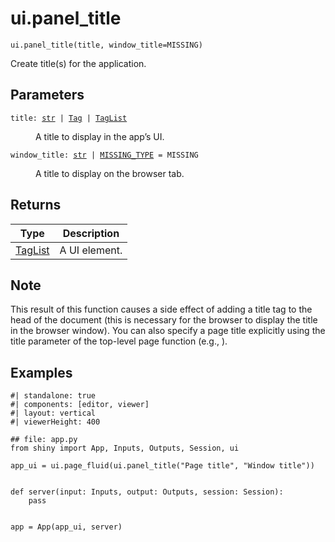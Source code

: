 # ui.panel_title { #shiny.ui.panel_title }

`ui.panel_title(title, window_title=MISSING)`

Create title(s) for the application.

## Parameters

<code><span class="parameter-name">title</span><span class="parameter-annotation-sep">:</span> <span class="parameter-annotation">[str](`str`) \| [Tag](`htmltools.Tag`) \| [TagList](`htmltools.TagList`)</span></code>

:   A title to display in the app's UI.

<code><span class="parameter-name">window_title</span><span class="parameter-annotation-sep">:</span> <span class="parameter-annotation">[str](`str`) \| [MISSING_TYPE](`shiny.types.MISSING_TYPE`)</span> <span class="parameter-default-sep">=</span> <span class="parameter-default">MISSING</span></code>

:   A title to display on the browser tab.

## Returns

| Type                           | Description   |
|--------------------------------|---------------|
| [TagList](`htmltools.TagList`) | A UI element. |

## Note

This result of this function causes a side effect of adding a title tag to the head
of the document (this is necessary for the browser to display the title in the
browser window). You can also specify a page title explicitly using the title
parameter of the top-level page function (e.g., [](:func:`~shiny.ui.page_fluid`)).

## Examples

```shinylive-python
#| standalone: true
#| components: [editor, viewer]
#| layout: vertical
#| viewerHeight: 400

## file: app.py
from shiny import App, Inputs, Outputs, Session, ui

app_ui = ui.page_fluid(ui.panel_title("Page title", "Window title"))


def server(input: Inputs, output: Outputs, session: Session):
    pass


app = App(app_ui, server)
```